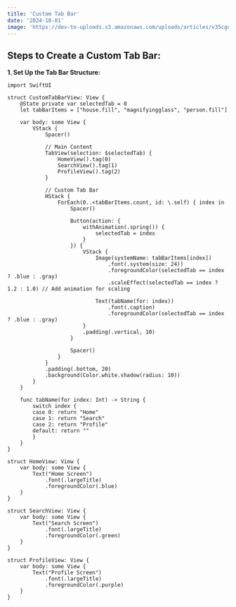 ```yaml
---
title: 'Custom Tab Bar'
date: '2024-10-01'
image: 'https://dev-to-uploads.s3.amazonaws.com/uploads/articles/v35cgu4vsvk2j9fmunhw.png'
---
```


## Steps to Create a Custom Tab Bar:

**1. Set Up the Tab Bar Structure:**

```
import SwiftUI

struct CustomTabBarView: View {
    @State private var selectedTab = 0
    let tabBarItems = ["house.fill", "magnifyingglass", "person.fill"]

    var body: some View {
        VStack {
            Spacer()

            // Main Content
            TabView(selection: $selectedTab) {
                HomeView().tag(0)
                SearchView().tag(1)
                ProfileView().tag(2)
            }

            // Custom Tab Bar
            HStack {
                ForEach(0..<tabBarItems.count, id: \.self) { index in
                    Spacer()

                    Button(action: {
                        withAnimation(.spring()) {
                            selectedTab = index
                        }
                    }) {
                        VStack {
                            Image(systemName: tabBarItems[index])
                                .font(.system(size: 24))
                                .foregroundColor(selectedTab == index ? .blue : .gray)
                                .scaleEffect(selectedTab == index ? 1.2 : 1.0) // Add animation for scaling

                            Text(tabName(for: index))
                                .font(.caption)
                                .foregroundColor(selectedTab == index ? .blue : .gray)
                        }
                        .padding(.vertical, 10)
                    }

                    Spacer()
                }
            }
            .padding(.bottom, 20)
            .background(Color.white.shadow(radius: 10))
        }
    }

    func tabName(for index: Int) -> String {
        switch index {
        case 0: return "Home"
        case 1: return "Search"
        case 2: return "Profile"
        default: return ""
        }
    }
}

struct HomeView: View {
    var body: some View {
        Text("Home Screen")
            .font(.largeTitle)
            .foregroundColor(.blue)
    }
}

struct SearchView: View {
    var body: some View {
        Text("Search Screen")
            .font(.largeTitle)
            .foregroundColor(.green)
    }
}

struct ProfileView: View {
    var body: some View {
        Text("Profile Screen")
            .font(.largeTitle)
            .foregroundColor(.purple)
    }
}
```
